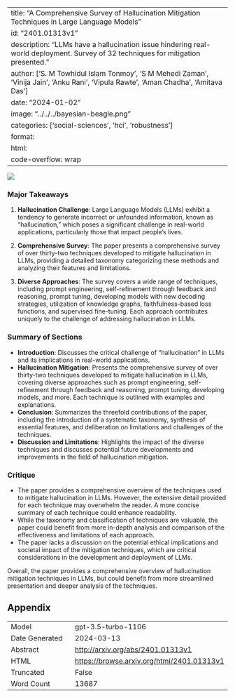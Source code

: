 
---
title: "A Comprehensive Survey of Hallucination Mitigation Techniques in Large Language Models"
id: "2401.01313v1"
description: "LLMs have a hallucination issue hindering real-world deployment. Survey of 32 techniques for mitigation presented."
author: ['S. M Towhidul Islam Tonmoy', 'S M Mehedi Zaman', 'Vinija Jain', 'Anku Rani', 'Vipula Rawte', 'Aman Chadha', 'Amitava Das']
date: "2024-01-02"
image: "../../../bayesian-beagle.png"
categories: ['social-sciences', 'hci', 'robustness']
format:
  html:
    code-overflow: wrap
---

![](../../../bayesian-beagle.png)

### Major Takeaways

1. **Hallucination Challenge**: Large Language Models (LLMs) exhibit a tendency to generate incorrect or unfounded information, known as "hallucination," which poses a significant challenge in real-world applications, particularly those that impact people's lives.

2. **Comprehensive Survey**: The paper presents a comprehensive survey of over thirty-two techniques developed to mitigate hallucination in LLMs, providing a detailed taxonomy categorizing these methods and analyzing their features and limitations.

3. **Diverse Approaches**: The survey covers a wide range of techniques, including prompt engineering, self-refinement through feedback and reasoning, prompt tuning, developing models with new decoding strategies, utilization of knowledge graphs, faithfulness-based loss functions, and supervised fine-tuning. Each approach contributes uniquely to the challenge of addressing hallucination in LLMs.

### Summary of Sections

- **Introduction**: Discusses the critical challenge of "hallucination" in LLMs and its implications in real-world applications.
- **Hallucination Mitigation**: Presents the comprehensive survey of over thirty-two techniques developed to mitigate hallucination in LLMs, covering diverse approaches such as prompt engineering, self-refinement through feedback and reasoning, prompt tuning, developing models, and more. Each technique is outlined with examples and explanations.
- **Conclusion**: Summarizes the threefold contributions of the paper, including the introduction of a systematic taxonomy, synthesis of essential features, and deliberation on limitations and challenges of the techniques.
- **Discussion and Limitations**: Highlights the impact of the diverse techniques and discusses potential future developments and improvements in the field of hallucination mitigation.

### Critique

- The paper provides a comprehensive overview of the techniques used to mitigate hallucination in LLMs. However, the extensive detail provided for each technique may overwhelm the reader. A more concise summary of each technique could enhance readability.
- While the taxonomy and classification of techniques are valuable, the paper could benefit from more in-depth analysis and comparison of the effectiveness and limitations of each approach.
- The paper lacks a discussion on the potential ethical implications and societal impact of the mitigation techniques, which are critical considerations in the development and deployment of LLMs.

Overall, the paper provides a comprehensive overview of hallucination mitigation techniques in LLMs, but could benefit from more streamlined presentation and deeper analysis of the techniques.

## Appendix

|          |          |
|----------|----------|
| Model     | gpt-3.5-turbo-1106       |
| Date Generated     | 2024-03-13       |
| Abstract | [http://arxiv.org/abs/2401.01313v1](http://arxiv.org/abs/2401.01313v1)        |
| HTML     | [https://browse.arxiv.org/html/2401.01313v1](https://browse.arxiv.org/html/2401.01313v1)       |
| Truncated       | False       |
| Word Count       | 13687       |
